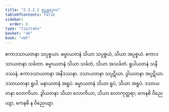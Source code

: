 ```yaml
---
title: "2.3.2.2 စူဠန္တရဒုက"
tableOfContents: false
sidebar:
  order: 6
type: "tipitaka"
basket: "ab"
book: "vbh"
---
```



<DynamicBreadcrumb />

<Paragraph number="598" book="vbh">
ဧကာဒသာယတနာ သပ္ပစ္စယာ. ဓမ္မာယတနံ သိယာ သပ္ပစ္စယံ, သိယာ အပ္ပစ္စယံ. ဧကာဒသာယတနာ သင်္ခတာ. ဓမ္မာယတနံ သိယာ သင်္ခတံ, သိယာ အသင်္ခတံ. ရူပါယတနံ သနိဒဿနံ. ဧကာဒသာယတနာ အနိဒဿနာ. ဒသာယတနာ သပ္ပဋိဃာ. ဒွါယတနာ အပ္ပဋိဃာ. ဒသာယတနာ ရူပါ. မနာယတနံ အရူပံ. ဓမ္မာယတနံ သိယာ ရူပံ, သိယာ အရူပံ. ဒသာယတနာ လောကိယာ. ဒွါယတနာ သိယာ လောကိယာ, သိယာ လောကုတ္တရာ; ကေနစိ ဝိညေယျာ, ကေနစိ န ဝိညေယျာ.
</Paragraph>